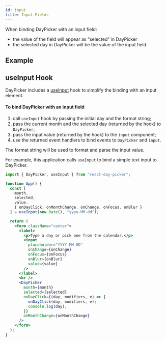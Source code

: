 ```yaml
---
id: input
title: Input Fields
---
```



When binding DayPicker with an input field:

- the value of the field will appear as "selected" in DayPicker
- the selected day in DayPicker will be the value of the input field.

## Example

<Frame>
  <InputBindingExample />
</Frame>

## useInput Hook

DayPicker includes a [useInput](./hooks#useinput) hook to simplify the binding with an input element.

#### To bind DayPicker with an input field

1. call `useInput` hook by passing the initial day and the format string;
2. pass the current month and the selected day (returned by the hook) to `DayPicker`;
3. pass the input value (returned by the hook) to the `input` component;
4. use the returned event handlers to bind events to `DayPicker` and `input`.

The format string will be used to format and parse the input value.

For example, this application calls `useInput` to bind a simple text input to DayPicker.

```jsx preview
import { DayPicker, useInput } from "react-day-picker";

function App() {
  const [
    month,
    selected,
    value,
    { onDayClick, onMonthChange, onChange, onFocus, onBlur }
  ] = useInput(new Date(), "yyyy-MM-dd");

  return (
    <form className="center">
      <label>
        <p>Type a day or pick one from the calendar.</p>
        <input
          placeholder="YYYY-MM-DD"
          onChange={onChange}
          onFocus={onFocus}
          onBlur={onBlur}
          value={value}
        />
      </label>
      <br />
      <DayPicker
        month={month}
        selected={selected}
        onDayClick={(day, modifiers, e) => {
          onDayClick(day, modifiers, e);
          console.log(day);
        }}
        onMonthChange={onMonthChange}
      />
    </form>
  );
}
```
